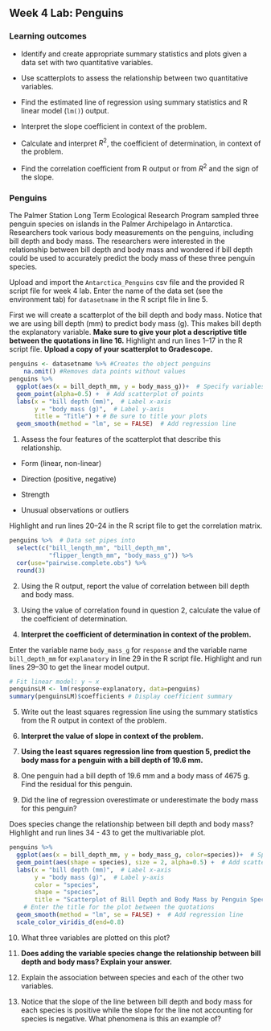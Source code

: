 ## Week 4 Lab:  Penguins

\setstretch{1}

### Learning outcomes

* Identify and create appropriate summary statistics and plots
  given a data set with two quantitative variables.
  
* Use scatterplots to assess the relationship between two quantitative variables.

* Find the estimated line of regression using summary statistics and R linear model (`lm()`) output.

* Interpret the slope coefficient in context of the problem.

* Calculate and interpret $R^2$, the coefficient of determination, in context of the problem.

* Find the correlation coefficient from R output or from $R^2$ and the sign of the slope.

### Penguins {-}

The Palmer Station Long Term Ecological Research Program sampled three penguin species on islands in the Palmer Archipelago in Antarctica. Researchers took various body measurements on the penguins, including bill depth and body mass. The researchers were interested in the relationship between bill depth and body mass and wondered if bill depth could be used to accurately predict the body mass of these three penguin species. 

Upload and import the `Antarctica_Penguins` csv file and the provided R script file for week 4 lab. Enter the name of the data set (see the environment tab) for `datasetname` in the R script file in line 5.

First we will create a scatterplot of the bill depth and body mass.  Notice that we are using bill depth (mm) to predict body mass (g).  This makes bill depth the explanatory variable. **Make sure to give your plot a descriptive title between the quotations in line 16.** Highlight and run lines 1--17 in the R script file.  **Upload a copy of your scatterplot to Gradescope.**

```r
penguins <- datasetname %>% #Creates the object penguins
    na.omit() #Removes data points without values
penguins %>%
  ggplot(aes(x = bill_depth_mm, y = body_mass_g))+  # Specify variables
  geom_point(alpha=0.5) +  # Add scatterplot of points
  labs(x = "bill depth (mm)",  # Label x-axis
       y = "body mass (g)",  # Label y-axis
       title = "Title") + # Be sure to title your plots
  geom_smooth(method = "lm", se = FALSE)  # Add regression line
```

1. Assess the four features of the scatterplot that describe this relationship.
\vspace{1mm}

* Form (linear, non-linear)

\vspace{.1in}

* Direction (positive, negative)

\vspace{.1in}

* Strength

\vspace{.1in}

* Unusual observations or outliers

\vspace{.1in}

Highlight and run lines 20--24 in the R script file to get the correlation matrix.

```r
penguins %>%  # Data set pipes into
  select(c("bill_length_mm", "bill_depth_mm", 
           "flipper_length_mm", "body_mass_g")) %>%
  cor(use="pairwise.complete.obs") %>%
  round(3)
```

2.  Using the R output, report the value of correlation between bill depth and body mass.

\vspace{0.5in}

3. Using the value of correlation found in question 2, calculate the value of the coefficient of determination.

\vspace{0.5in}

4. **Interpret the coefficient of determination in context of the problem.**

\vspace{1in}

Enter the variable name `body_mass_g` for `response` and the variable name `bill_depth_mm` for `explanatory` in line 29 in the R script file.  Highlight and run lines 29--30 to get the linear model output.

```r
# Fit linear model: y ~ x
penguinsLM <- lm(response~explanatory, data=penguins)
summary(penguinsLM)$coefficients # Display coefficient summary
```

5.  Write out the least squares regression line using the summary statistics from the R output in context of the problem.

\vspace{.5in}

6. **Interpret the value of slope in context of the problem.**

\vspace{.8in}

7. **Using the least squares regression line from question 5, predict the body mass for a penguin with a bill depth of 19.6 mm.**

\vspace{.6in}

8. One penguin had a bill depth of 19.6 mm and a body mass of 4675 g. Find the residual for this penguin.

\vspace{.8in}

9.  Did the line of regression overestimate or underestimate the body mass for this penguin?

\vspace{0.5in}

Does species change the relationship between bill depth and body mass? Highlight and run lines 34 - 43 to get the multivariable plot.

```r
penguins %>%
  ggplot(aes(x = bill_depth_mm, y = body_mass_g, color=species))+  # Specify variables
  geom_point(aes(shape = species), size = 2, alpha=0.5) +  # Add scatterplot of points
  labs(x = "bill depth (mm)",  # Label x-axis
       y = "body mass (g)",  # Label y-axis
       color = "species",
       shape = "species",
       title = "Scatterplot of Bill Depth and Body Mass by Penguin Species") + 
    # Enter the title for the plot between the quotations
  geom_smooth(method = "lm", se = FALSE) +  # Add regression line
  scale_color_viridis_d(end=0.8)
```

10.  What three variables are plotted on this plot?

\vspace{0.3in}


11. **Does adding the variable species change the relationship between bill depth and body mass? Explain your answer.**

\vspace{0.5in}

12. Explain the association between species and each of the other two variables. 

\vspace{0.5in}

13. Notice that the slope of the line between bill depth and body mass for each species is positive while the slope for the line not accounting for species is negative.  What phenomena is this an example of?

\vspace{0.2in}

\newpage

